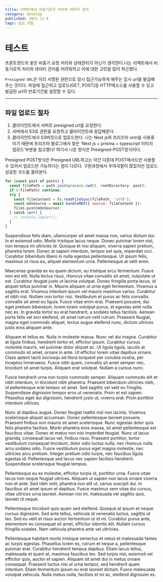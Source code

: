 ```yaml
---
title: 리액트에서 비동기로직 처리와 데이터 관리
category: develop
published: 2022-11-6
tags: 일상,개발
---
```


# 테스트

프론트엔드의 꽃은 비동기 요청 처리와 상태관리가 아닌가 생각한다.나는 리액트에서 비동기로직 처리와 데이터 관리를 어려워하고 이에 대한 고민을 많이 하곤했다.

`Presigned URL`은 미리 서명된 권한으로 잠시 접근가능하게 해주는 임시 url을 발급해주는 것이다. 파일에 접근하고 업로드(GET, POST)등 HTTP메소드를 사용할 수 있고 발급된 url의 만료기간을 설정할 수 있다.

---

## 파일 업로드 절차

1. 클라이언트에서 서버로 presigned url을 요청한다.
2. 서버에서 S3로 권한을 요청하고 클라이언트에 응답해준다.
3. 클라이언트에서 S3버킷으로 업로드한다.
   나는 Next js와 프리즈마 orm을 사용중이기 때문에 프리즈마 블로그에서 찾은 ‘Next js + prisma + typescript 이미지 업로드’부분을 참고했다! 여기서 나온 방식은 Presigned-POST방식이다.

Presigned POST방식은 Presigned URL하고는 약간 다른데 POST메서드만 사용할 수 있어서 업로드만 가능하다는 점이 다르다. 구현과정에서 우여곡절이 많았지만 업로드 성공한 코드를 올려본다.

```js
for (const post of posts) {
  const filePath = path.join(process.cwd(), rootDirectory, post);
  if (!filePath) continue;
  try {
    const fileContent = fs.readFileSync(filePath, 'utf8');
    const mdxSource = await bundleMDX({ source: fileContent });
    files.push(mdxSource);
  } catch (err) {
    // console.log(err);
  }
}
```

Suspendisse felis diam, ullamcorper sit amet massa non, varius dictum dui. In et euismod odio. Morbi tristique lacus neque. Donec pulvinar lorem nisl, non tempus mi ultricies id. Quisque et nisi aliquam, viverra sapien pretium, pharetra lorem. Donec at sapien interdum, tempor est quis, imperdiet orci. Curabitur bibendum libero in nulla egestas pellentesque. Ut ipsum felis, maximus ut risus eu, aliquet elementum urna. Pellentesque at velit enim.

Maecenas gravida ex eu quam dictum, eu tristique arcu fermentum. Fusce non est elit. Nulla lectus risus, rhoncus vitae convallis sit amet, vulputate ut est. Curabitur feugiat justo ut lacinia volutpat. Donec fringilla porta lacus, id aliquet tellus pulvinar in. Mauris aliquam ut urna eget fermentum. Vivamus a sagittis erat. Vivamus interdum ipsum vel mauris maximus varius. Curabitur et nibh nisl. Nullam non tortor nisi. Vestibulum et purus ac felis convallis convallis sit amet eu ligula. Fusce vitae enim erat. Praesent posuere, dui eget pretium bibendum, lorem lorem volutpat purus, et egestas ante nulla nec ex. In gravida tortor eu erat hendrerit, a sodales tellus facilisis. Aenean porta felis vel orci eleifend, sit amet rutrum velit rutrum. Praesent feugiat, magna eget commodo aliquet, lectus augue eleifend nunc, dictum ultrices justo eros aliquam ante.

Aliquam et tellus ex. Nulla in molestie massa. Nunc vel dui magna. Curabitur at ligula finibus, hendrerit tortor et, efficitur ipsum. Curabitur cursus molestie mauris, vel pulvinar dolor aliquet ac. Ut ligula ligula, iaculis at commodo sit amet, ornare in ante. Ut efficitur lorem vitae dapibus ornare. Class aptent taciti sociosqu ad litora torquent per conubia nostra, per inceptos himenaeos. Fusce nibh quam, convallis sit amet semper nec, tincidunt sit amet turpis. Aliquam erat volutpat. Nullam a cursus nunc.

Fusce hendrerit urna non turpis commodo semper. Aliquam commodo elit et nibh interdum, in tincidunt nibh pharetra. Praesent bibendum ultricies nibh, id pellentesque erat tempor sit amet. Sed sagittis vel velit eu fringilla. Suspendisse dignissim tempor eros ut venenatis. Proin et est sapien. Phasellus eget dui dignissim, hendrerit justo ut, viverra erat. Proin porttitor interdum ultrices.

Nunc at dapibus augue. Donec feugiat mattis nisl non lacinia. Vivamus scelerisque aliquet accumsan. Donec pellentesque laoreet posuere. Praesent finibus non mauris sit amet scelerisque. Nunc egestas dolor quis felis pharetra facilisis. Morbi pharetra eros massa, sit amet pellentesque est faucibus vitae. Donec et metus non nisi imperdiet feugiat. Nunc ut lacus gravida, consequat lacus vel, finibus risus. Praesent porttitor, tortor vestibulum consequat tincidunt, dolor odio luctus nulla, nec rhoncus nulla arcu sodales odio. Fusce vestibulum purus eget magna molestie, nec ultricies arcu pretium. Integer pretium odio turpis, nec faucibus ligula egestas id. Pellentesque sed lacus nec sapien facilisis hendrerit. Suspendisse scelerisque feugiat tempus.

Pellentesque eu ex molestie, efficitur turpis id, porttitor urna. Fusce vitae lacus non neque feugiat ultrices. Aliquam ut sapien non lacus ornare viverra non et ante. Sed nibh velit, pharetra non elit ut, varius suscipit dui. In faucibus sit amet ipsum et dapibus. Fusce maximus sem vitae dui cursus, vitae ultrices urna laoreet. Aenean nisi mi, malesuada vel sagittis quis, laoreet id neque.

Pellentesque tincidunt quis quam sed eleifend. Quisque at ipsum et neque cursus dignissim. Sed ante tellus, vehicula id venenatis luctus, sagittis ut leo. Sed eu velit et risus auctor fermentum ut id mi. Curabitur purus ante, elementum eu consequat sit amet, efficitur lobortis elit. Nullam cursus fringilla sodales. Nam vehicula pharetra ante vel ultricies.

Pellentesque habitant morbi tristique senectus et netus et malesuada fames ac turpis egestas. Phasellus lorem ex, rutrum et neque a, pellentesque pulvinar erat. Curabitur hendrerit tempus dapibus. Etiam lacus tellus, malesuada et quam at, maximus faucibus leo. Sed turpis nisi, euismod vel efficitur quis, auctor et sapien. Aliquam sit amet dui in metus ornare consequat. Praesent luctus nisi ut urna tempor, sed hendrerit quam interdum. Etiam fermentum ipsum eu erat laoreet dictum. Fusce malesuada volutpat vehicula. Nulla metus nulla, facilisis et mi ac, eleifend dignissim ex.
